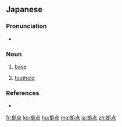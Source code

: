 ==Japanese==
{{ja-kanjitab|きょ|てん|yomi=o}}

===Pronunciation===
* {{ja-pron|きょてん|acc=0}}

===Noun===
{{ja-noun|きょてん|kyu=據點}}

# [[base]]
#: {{ja-usex|反政府派の'''拠点'''を攻撃した。|はんせいふは の '''きょてん''' を こうげき した。|We attacked the base of the opposition forces.}}
# [[foothold]]

===References===
* {{R:Shogakukan}}

[[fr:拠点]]
[[ko:拠点]]
[[hu:拠点]]
[[mg:拠点]]
[[ja:拠点]]
[[zh:拠点]]